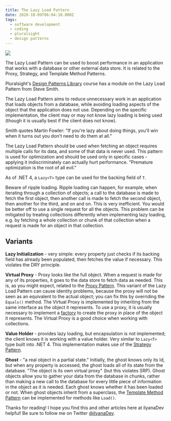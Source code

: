 ```yaml
---
title: The Lazy Load Pattern
date: 2020-10-09T06:04:10.000Z
tags:
  - software development
  - coding
  - pluralsight
  - design patterns
---
```


![](lazy-load-pattern.png)

The Lazy Load Pattern can be used to boost performance in an application that works with a database or other external data store. It is related to the Proxy, Strategy, and Template Method Patterns.

Pluralsight's [Design Patterns Library](https://app.pluralsight.com/library/courses/patterns-library/table-of-contents) course has a module on the Lazy Load Pattern from Steve Smith.

The Lazy Load Pattern aims to reduce unnecessary work in an application that loads objects from a database, while avoiding loading aspects of the object that the application does not use. Depending on the specific implementation, the client may or may not know lazy loading is being used (though it is usually best if the client does not know).

Smith quotes Martin Fowler: "If you're lazy about doing things, you'll win when it turns out you don't need to do them at all."

The Lazy Load Pattern should be used when fetching an object requires multiple calls for its data, and some of that data is never used. This pattern is used for optimization and should be used only in specific cases - applying it indiscriminately can actually hurt performance. "Premature optimization is the root of all evil."

As of .NET 4, a `Lazy<T>` type can be used for the backing field of `T`.

Beware of ripple loading. Ripple loading can happen, for example, when iterating through a collection of objects; a call to the database is made to fetch the first object, then another call is made to fetch the second object, then another for the third, and on and on. This is very inefficient. You would be better off to use a single request for all the objects. This problem can be mitigated by treating collections differently when implementing lazy loading, e.g. by fetching a whole collection or chunk of that collection when a request is made for an object in that collection.

Variants
--

**Lazy Initialization** - very simple: every property just checks if its backing field has already been populated, then fetches the value if necessary. This violates the DRY principle.

**Virtual Proxy** - Proxy looks like the full object. When a request is made for any of its properties, it goes to the data store to fetch data as needed. This is, as you might expect, related to the [Proxy Pattern](https://ilyana.dev/blog/2020-08-26-proxy-pattern/). This variant of the Lazy Load Pattern can cause identity problems, because the proxy will not be seen as an equivalent to the actual object; you can fix this by overriding the `Equals()` method. The Virtual Proxy is implemented by inheriting from the same interface as the object it represents. To use a proxy, it is usually necessary to implement a [factory](https://ilyana.dev/blog/2020-08-14-factory-pattern/) to create the proxy in place of the object it represents. The Virtual Proxy is a good choice when working with collections.

**Value Holder** - provides lazy loading, but encapsulation is not implemented; the client knows it is working with a value holder. Very similar to `Lazy<T>` type built into .NET 4. This implementation makes use of the [Strategy Pattern](https://ilyana.dev/blog/2020-08-04-strategy-pattern/).

**Ghost** - "a real object in a partial state." Initially, the ghost knows only its Id, but when any property is accessed, the ghost loads all of its state from the database. "The object is its own virtual proxy" (but this violates SRP). Ghost objects allow you to gather your data from the database in chunks, rather than making a new call to the database for every little piece of information in the object as it is needed. Each ghost knows whether it has been loaded or not. When ghost objects inherit from a superclass, the [Template Method Pattern](https://ilyana.dev/blog/2020-08-24-templatemethod-pattern/) can be implemented for methods like `Load()`.

Thanks for reading! I hope you find this and other articles here at ilyanaDev helpful! Be sure to follow me on Twitter [@ilyanaDev](https://twitter.com/ilyanaDev).
